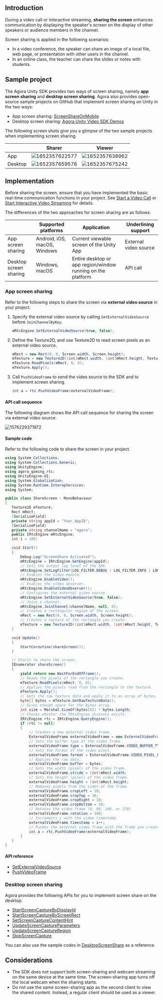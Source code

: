 <PlatformWrapper platform="unity">

## Introduction

During a video call or interactive streaming, **sharing the screen** enhances communication by displaying the speaker's screen on the display of other speakers or audience members in the channel.

Screen sharing is applied in the following scenarios:

- In a video conference, the speaker can share an image of a local file, web page, or presentation with other users in the channel.
- In an online class, the teacher can share the slides or notes with students.

## Sample project

The Agora Unity SDK provides two ways of screen sharing, namely **app screen sharing** and **desktop screen sharing**. Agora also provides open-source sample projects on GitHub that implement screen sharing on Unity in the two ways:
- App screen sharing: [ScreenShareOnMobile](https://github.com/AgoraIO/Agora-Unity-Quickstart/tree/master/API-Example-Unity/Assets/API-Example/examples/advanced/ScreenShareOnMobile)
- Desktop screen sharing: [Agora Unity Video SDK Demos](https://github.com/AgoraIO/Agora-Unity-Quickstart/tree/master/Advanced-Demos)

The following screen shots give you a glimpse of the two sample projects when implementing screen sharing.

|  | Sharer |Viewer|
|--|--|--
| App | ![1652357622577](https://web-cdn.agora.io/docs-files/1652357622577) | ![1652357638962](https://web-cdn.agora.io/docs-files/1652357638962)|
|Desktop| ![1652357659576](https://web-cdn.agora.io/docs-files/1652357659576) | ![1652357675242](https://web-cdn.agora.io/docs-files/1652357675242)|


## Implementation

Before sharing the screen, ensure that you have implemented the basic real-time communication functions in your project. See [Start a Video Call](/3.x/video-calling/quickstart-guide/get-started-sdk) or [Start Interactive Video Streaming](../quickstart-guide/start-video-streaming) for details.

The differences of the two approaches for screen sharing are as follows:

|  | Supported platforms | Application | Underlining support |
| ---------------- | ---------------- | ---------------- | ---------------- |
| App screen sharing      | Android, iOS, macOS, Windows      | Current viewable screen of the Unity App      | External video source |
| Desktop screen sharing | Windows, macOS  | Entire desktop or app region/window running on the platform | API call |


### App screen sharing

Refer to the following steps to share the screen via **external video source** in your project:

1. Specify the external video source by calling `SetExternalVideoSource` before `JoinChannelByKey`.

    ```csharp
    mRtcEngine.SetExternalVideoSource(true, false);
    ```

2. Define the Texture2D, and use Texture2D to read screen pixels as an external video source.

    ```csharp
    mRect = new Rect(0, 0, Screen.width, Screen.height);
    mTexture = new Texture2D((int)mRect.width, (int)mRect.height, TextureFormat.RGBA32, false);
    mTexture.ReadPixels(mRect, 0, 0);
    mTexture.Apply();
    ```

3. Call `PushVideoFrame` to send the video source to the SDK and to implement screen sharing.

    ```csharp
    int a = rtc.PushVideoFrame(externalVideoFrame);
    ```

#### API call sequence

The following diagram shows the API call sequence for sharing the screen via external video source.

![1576229371972](https://web-cdn.agora.io/docs-files/1576229371972)

#### Sample code

Refer to the following code to share the screen in your project.

```csharp
using System.Collections;
using System.Collections.Generic;
using UnityEngine;
using agora_gaming_rtc;
using UnityEngine.UI;
using System.Globalization;
using System.Runtime.InteropServices;
using System;

public class ShareScreen : MonoBehaviour
{
   Texture2D mTexture;
   Rect mRect;
   [SerializeField]
   private string appId = "Your_AppID";
   [SerializeField]
   private string channelName = "agora";
   public IRtcEngine mRtcEngine;
   int i = 100;

   void Start()
   {
       Debug.Log("ScreenShare Activated");
       mRtcEngine = IRtcEngine.GetEngine(appId);
       // Sets the output log level of the SDK.
       mRtcEngine.SetLogFilter(LOG_FILTER.DEBUG | LOG_FILTER.INFO | LOG_FILTER.WARNING | LOG_FILTER.ERROR | LOG_FILTER.CRITICAL);
       // Enables the video module.
       mRtcEngine.EnableVideo();
       // Enables the video observer.
       mRtcEngine.EnableVideoObserver();
       // Configures the external video source.
       mRtcEngine.SetExternalVideoSource(true, false);
       // Joins a channel.
       mRtcEngine.JoinChannel(channelName, null, 0);
       // Creates a rectangular region of the screen.
       mRect = new Rect(0, 0, Screen.width, Screen.height);
       // Creates a texture of the rectangle you create.
       mTexture = new Texture2D((int)mRect.width, (int)mRect.height, TextureFormat.RGBA32, false);
   }

   void Update()
   {
       StartCoroutine(shareScreen());
   }

   // Starts to share the screen.
   IEnumerator shareScreen()
   {
       yield return new WaitForEndOfFrame();
       // Reads the pixels of the rectangle you create.
       mTexture.ReadPixels(mRect, 0, 0);
       // Applies the pixels read from the rectangle to the texture.
       mTexture.Apply();
       // Gets the raw texture data and apply it to an array of bytes.
       byte[] bytes = mTexture.GetRawTextureData();
       // Gives enough space for the bytes array.
       int size = Marshal.SizeOf(bytes[0]) * bytes.Length;
       // Checks whether the IRtcEngine instance exists.
       IRtcEngine rtc = IRtcEngine.QueryEngine();
       if (rtc != null)
       {
           // Creates a new external video frame.
           ExternalVideoFrame externalVideoFrame = new ExternalVideoFrame();
           // Sets the buffer type of the video frame.
           externalVideoFrame.type = ExternalVideoFrame.VIDEO_BUFFER_TYPE.VIDEO_BUFFER_RAW_DATA;
           // Sets the format of the video pixel.
           externalVideoFrame.format = ExternalVideoFrame.VIDEO_PIXEL_FORMAT.VIDEO_PIXEL_RGBA;
           // Applies the raw data.
           externalVideoFrame.buffer = bytes;
           // Sets the width (pixel) of the video frame.
           externalVideoFrame.stride = (int)mRect.width;
           // Sets the height (pixel) of the video frame.
           externalVideoFrame.height = (int)mRect.height;
           // Removes pixels from the sides of the frame
           externalVideoFrame.cropLeft = 10;
           externalVideoFrame.cropTop = 10;
           externalVideoFrame.cropRight = 10;
           externalVideoFrame.cropBottom = 10;
           // Rotates the video frame (0, 90, 180, or 270)
           externalVideoFrame.rotation = 180;
           // Increments i with the video timestamp.
           externalVideoFrame.timestamp = i++;
           // Pushes the external video frame with the frame you create.
           int a = rtc.PushVideoFrame(externalVideoFrame);
       }
   }
}
```

#### API reference

- [SetExternalVideoSource](https://docs.agora.io/en/Interactive%20Broadcast/API%20Reference/unity/classagora__gaming__rtc_1_1_i_rtc_engine.html#aae4a31d2375ed620605360ae1199eee8)
- [PushVideoFrame](https://docs.agora.io/en/Interactive%20Broadcast/API%20Reference/unity/classagora__gaming__rtc_1_1_i_rtc_engine.html#af9e8d34e2a1ac07b8984fb6181a6ab81)

### Desktop screen sharing

Agora provides the following APIs for you to implement screen share on the desktop:

- [StartScreenCaptureByDisplayId](https://docs.agora.io/en/Interactive%20Broadcast/API%20Reference/unity/classagora__gaming__rtc_1_1_i_rtc_engine.html#a9fa9dd48fc3ecf616d39f6fdf00000c2)
- [StartScreenCaptureByScreenRect](https://docs.agora.io/en/Interactive%20Broadcast/API%20Reference/unity/classagora__gaming__rtc_1_1_i_rtc_engine.html#a7cc7cb7e1edc249e42c7e171ec85d7a5)
- [SetScreenCaptureContentHint](https://docs.agora.io/en/Interactive%20Broadcast/API%20Reference/unity/classagora__gaming__rtc_1_1_i_rtc_engine.html#abce8b56ed71e8a4ff0cae0a8454c4b49)
- [UpdateScreenCaptureParameters](https://docs.agora.io/en/Interactive%20Broadcast/API%20Reference/unity/classagora__gaming__rtc_1_1_i_rtc_engine.html#a26cdd88667b3c85448b1759117ddac7c)
- [UpdateScreenCaptureRegion](https://docs.agora.io/en/Interactive%20Broadcast/API%20Reference/unity/classagora__gaming__rtc_1_1_i_rtc_engine.html#a3a49178f9f688841e634e6a9519b7060)
- [StopScreenCapture](https://docs.agora.io/en/Interactive%20Broadcast/API%20Reference/unity/classagora__gaming__rtc_1_1_i_rtc_engine.html#a58ee4ff8e3de98b0b13571031904d2ba)

You can also use the sample codes in [DesktopScreenShare](https://github.com/AgoraIO/Agora-Unity-Quickstart/blob/master/Advanced-Demos/Assets/AgoraEngine/Demo%2B/Scripts/DesktopScreenShare.cs) as a reference.


## Considerations

- The SDK does not support both screen-sharing and webcam streaming on the same device at the same time. The screen-sharing app turns off the local webcam when the sharing starts.
- Do not use the same screen-sharing app as the second client to view the shared content. Instead, a regular client should be used as a viewer.


</PlatformWrapper>